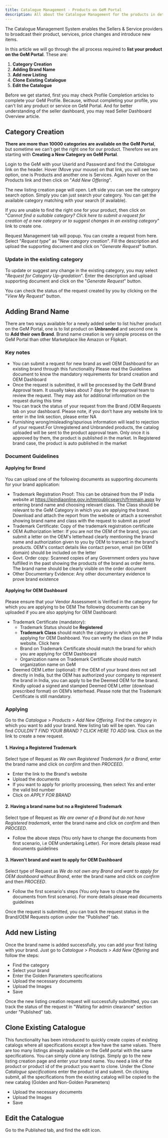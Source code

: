 ```yaml
---
title: Catalogue Management - Products on GeM Portal
description: All about the Catalogue Management for the products in details on GeM (Government e-Marketplace) Portal
---
```

The Catalogue Management System enables the Sellers & Service providers to broadcast their product, services, price changes and introduce new items.

In this article we will go through the all process required to **list your product on the GeM Portal**. These are:
1. **Category Creation**
2. **Adding Brand Name**
3. **Add new Listing**
4. **Clone Existing Catalogue**
5. **Edit the Catalogue**

Before we get started, first you may check <Link href="/profile-completion">Profile Completion</Link> articles to complete your GeM Profile. Because, without completing your profile, you can't list any product or service on GeM Portal. And for better understanding of the seller dashboard, you may read <Link href="/seller-dashboard-overview">Seller Dashboard Overview</Link> article.

## Category Creation
**There are more than 10000 categories are available on the GeM Portal**, but sometime we can't get the right one for our product. Therefore we are starting with **Creating a New Category on GeM Portal**.

Login to the GeM with your UserId and Password and find the *Catalogue* link on the header. Hover (Move your mouse) on that link, you will see two option, one is Products and another one is Services. Again hover on the Products link and then click on "*Add New Offering*".

The new listing creation page will open. Left side you can see the category search option. Simply you can just search your category. You can get the available category matching with your search (if available).

If you are unable to find the right one for your product, then click on "*Cannot find a suitable category? Click here to submit a request for creation of a new category or to suggest changes in an existing category*" link to create one.

Request Management tab will popup. You can create a request from here. Select "*Request type*" as "*New category creation*". Fill the description and upload the supporting document and click on "*Generate Request*" button.

### Update in the existing category
To update or suggest any change in the existing category, you may select "*Request for Category Up-gradation*". Enter the description and upload supporting document and click on the "*Generate Request*" button.

You can check the status of the request created by you by clicking on the "*View My Request*" button.

## Adding Brand Name
There are two ways available for a newly added seller to list his/her product on the GeM Portal, one is to list product on **Unbranded** and second one is to **Add their own Brand**. Brand name creation is very simple process on the GeM Portal than other Marketplace like Amazon or Flipkart.

### Key notes
- You can submit a request for new brand as well OEM Dashboard for an existing brand through this functionality Please read the Guidelines document to know the mandatory requirements for brand creation and OEM Dashboard
- Once the request is submitted, it will be processed by the GeM Brand Approval team. It usually takes about 7 days for the approval team to review the request. They may ask for additional information on the request during this time
- You can track the status of your request from the Brand /OEM Requests tab on your dashboard. Please note, if you don’t have any website link to enter in the link section, please enter NA
- Furnishing wrong/misleading/spurious information will lead to rejection of your request.For Unregistered and Unbranded products, the catalog uploaded will be sent to the product approval team. Only once it is approved by them, the product is published in the market. In Registered brand case, the product is auto published in the market

### Document Guidelines
#### Applying for Brand
You can upload one of the following documents as supporting documents for your brand application:
- Trademark Registration Proof: This can be obtained from the IP India website at https://ipindiaonline.gov.in/tmrpublicsearch/frmmain.aspx by entering brand name and choosing relevant class. The Class should be relevant to the GeM Category in which you are applying the brand. Download and attach the report from the website or attach a screenshot showing brand name and class with the request to submit as proof
- Trademark Certificate: Copy of the trademark registration certificate
- OEM Authorization letter: If you are not the OEM of the brand, you can submit a letter on the OEM's letterhead clearly mentioning the brand name and authorization given to you by OEM to transact in the brand's products. OEM's contact details like contact person, email (on OEM domain) should be included on the letter
- Govt. Order copy: Scanned copies of any Government orders you have fulfilled in the past showing the products of the brand as order items. The brand name should be clearly visible on the order document
- Other Documentary Evidence: Any other documentary evidence to prove brand existence

#### Applying for OEM Dashboard
Please ensure that your Vendor Assessment is Verified in the category for which you are applying to be OEM
The following documents can be uploaded if you are also applying for OEM Dashboard:
- Trademark Certificate (mandatory):
    - Trademark Status should be **Registered**
    - **Trademark Class** should match the category in which you are applying for OEM Dashboard.
       You can verify the class on the IP India website. <Link href="https://ipindiaonline.gov.in/tmrpublicsearch/classfication_goods_service.htm" rel="nooper nofollow" target="_blank">Click here</Link> 
    - Brand on Trademark Certificate should match the brand for which you are applying for OEM Dashboard
    - Organization name on Trademark Certificate should match organization name on GeM
- Deemed OEM Letter (optional): If the OEM of your brand does not sell directly in India, but the OEM has authorized your company to represent the brand in India, you can apply to be the Deemed OEM for the brand. Kindly upload a signed and stamped Deemed OEM Letter (<Link href="https://assets-bg.gem.gov.in/resources/pdf/Deemed_OEM_undertaking.pdf" target="_blank">download prescribed format</Link>) on OEM’s letterhead. Please note that the Trademark Certificate is still mandatory.

### Applying
Go to the *Catalogue > Products > Add New Offering*. Find the category in which you want to add your brand. New listing tab will be open. You can find *COULDN'T FIND YOUR BRAND ? CLICK HERE TO ADD* link. Click on the link to create a new request.

#### 1. Having a Registered Trademark
Select type of Request as *We own Registered Trademark for a Brand*, enter the brand name and click on *confirm* and then *PROCEED*.

- Enter the link to the Brand's website
- Upload the documents
- If you want to apply for priority processing, then select *Yes* and enter the valid bid number
- Click on *APPLY FOR BRAND*

#### 2. Having a brand name but no a Registered Trademark
Select type of Request as *We are owner of a Brand but do not have Registered trademark*, enter the brand name and click on *confirm* and then *PROCEED*.
- Follow the above steps (You only have to change the documents from first scenario, i.e OEM undertaking Letter). For more details please read <Link href="#document-guidelines">documents guidelines</Link>

#### 3. Haven't brand and want to apply for OEM Dashboard
Select type of Request as *We do not own any Brand and want to apply for OEM dashboard without Brand*, enter the brand name and click on *confirm* and then *PROCEED*.
- Follow the first scenario's steps (You only have to change the documents from first scenario). For more details please read <Link href="#document-guidelines">documents guidelines</Link>

Once the request is submitted, you can track the request status in the Brand/OEM Requests option under the “Published” tab.

## Add new Listing
Once the brand name is added successfully, you can add your first listing with your brand. Just go to *Catalogue > Products > Add New Offering* and follow the steps:
- Find the category
- Select your brand
- Enter the Golden Parameters specifications
- Upload the necessary documents
- Upload the Images
- Save

Once the new listing creation request will successfully submitted, you can track the status of the request in "Waiting for admin clearance" section under "Published" tab.

## Clone Existing Catalogue
This functionality has been introduced to quickly create copies of existing catalogs where all specifications except a few have the same values. There are too many listings already available on the GeM portal with the same specifications. You can simply clone any listings. Simply go to the new listing creation page and enter your brand name.
You need a link of the product or product id of the product you want to clone. Under the *Clone Catalogue specifications* enter the product id and submit. On clicking submit, all the specifications from the existing catalog will be copied to the new catalog (Golden and Non-Golden Parameters) 
- Upload the necessary documents
- Upload the Images
- Save

## Edit the Catalogue
Go to the Published tab, and find the edit icon.
